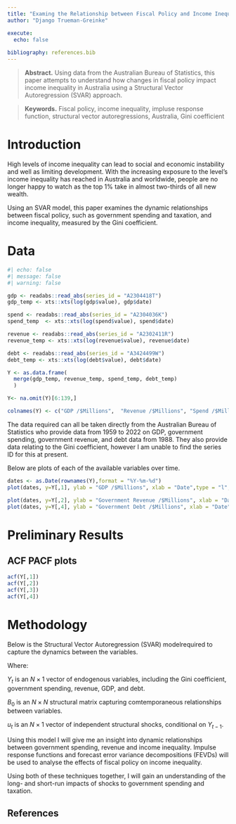 ```yaml
---
title: "Examing the Relationship between Fiscal Policy and Income Inequality in Australia: A Structural Vector Autoregression Analysis"
author: "Django Trueman-Greinke"

execute:
  echo: false
  
bibliography: references.bib
---
```


> **Abstract.** Using data from the Australian Bureau of Statistics, this paper attempts to understand how changes in fiscal policy impact income inequality in Australia using a Structural Vector Autoregression (SVAR) approach.

> **Keywords.** Fiscal policy, income inequality, impluse response function, structural vector autoregressions, Australia, Gini coefficient

# Introduction

High levels of income inequality can lead to social and economic instability and well as limiting development. With the increasing exposure to the level's income inequality has reached in Australia and worldwide, people are no longer happy to watch as the top 1% take in almost two-thirds of all new wealth.

Using an SVAR model, this paper examines the dynamic relationships between fiscal policy, such as government spending and taxation,  and income inequality, measured by the Gini coefficient.  


# Data
``` r
#| echo: false
#| message: false
#| warning: false

gdp <- readabs::read_abs(series_id = "A2304418T") 
gdp_temp <- xts::xts(log(gdp$value), gdp$date) 

spend <- readabs::read_abs(series_id = "A2304036K") 
spend_temp  <- xts::xts(log(spend$value), spend$date)

revenue <- readabs::read_abs(series_id = "A2302411R") 
revenue_temp <- xts::xts(log(revenue$value), revenue$date)

debt <- readabs::read_abs(series_id = "A3424499W") 
debt_temp <- xts::xts(log(debt$value), debt$date)

Y <- as.data.frame(
  merge(gdp_temp, revenue_temp, spend_temp, debt_temp)
  )

Y<- na.omit(Y)[6:139,]

colnames(Y) <- c("GDP /$Millions",  "Revenue /$Millions", "Spend /$Millions", "Debt /$Millions")

```
The data required can all be taken directly from the Australian Bureau of Statistics who provide data from 1959 to 2022 on GDP, government spending, government revenue, and debt data from 1988. 
They also provide data relating to the Gini coefficient, however I am unable to find the series ID for this at present.

Below are plots of each of the available variables over time.

``` r

dates <- as.Date(rownames(Y),format = "%Y-%m-%d")
plot(dates, y=Y[,1], ylab = "GDP /$Millions", xlab = "Date",type = "l",col = "blue",lwd = 2)

plot(dates, y=Y[,2], ylab = "Government Revenue /$Millions", xlab = "Date",type = "l",col = "blue",lwd = 2)
plot(dates, y=Y[,4], ylab = "Government Debt /$Millions", xlab = "Date",type = "l",col = "blue",lwd = 2)
```

# Preliminary Results
## ACF PACF plots
```r
acf(Y[,1])
acf(Y[,2])
acf(Y[,3])
acf(Y[,4])
```

# Methodology

Below is the Structural Vector Autoregression (SVAR) modelrequired to capture the dynamics between the variables.

\begin{align}
B_0 Y_t = b_0 + B_1 y_{t-1} +\dots +B_p y_{t-p} + u_t
\end{align}
\begin{align}
u_t|Y_{t-1}~iid(0_N,I_N)
\end{align}

Where:


$Y_{t}$ is an $N\times 1$ vector of endogenous variables, including the Gini coefficient, government spending, revenue, GDP, and debt.

$B_0$ is an $N \times N$ structural matrix capturing comtemporaneous relationships between variables.

$u_t$ is an $N\times 1$ vector of independent structural shocks, conditional on $Y_{t-1}$.

Using this model I will give me an insight into dynamic relationships between government spending, revenue and income inequality. Impulse response functions and forecast error variance decompositions (FEVDs) will be used to analyse the effects of fiscal policy on income inequality.

Using both of these techniques together, I will gain an understanding of the long- and short-run impacts of shocks to government spending and taxation.


## References {.unnumbered}
